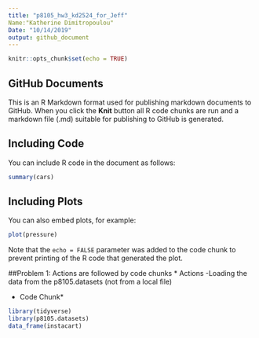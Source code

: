 ```yaml
---
title: "p8105_hw3_kd2524_for_Jeff"
Name:"Katherine Dimitropoulou"
Date: "10/14/2019"
output: github_document
---
```


```r
knitr::opts_chunk$set(echo = TRUE)
```

## GitHub Documents

This is an R Markdown format used for publishing markdown documents to GitHub. When you click the **Knit** button all R code chunks are run and a markdown file (.md) suitable for publishing to GitHub is generated.

## Including Code

You can include R code in the document as follows:

```r
summary(cars)
```

## Including Plots

You can also embed plots, for example:

```r
plot(pressure)
```

Note that the `echo = FALSE` parameter was added to the code chunk to prevent printing of the R code that generated the plot.

##Problem 1: Actions are followed by code chunks
* Actions
-Loading the data from the p8105.datasets (not from a local file)

* Code Chunk*
```r
library(tidyverse)
library(p8105.datasets)
data_frame(instacart) 
```

